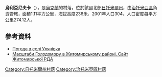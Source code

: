 {{coord|50|15|32|N|28|21|39|E|scale:30000|display=title}}

'''烏利亞尼夫卡'''（{{lang-uk|Улянівка}}），是[[烏克蘭|烏克蘭]]的村落，位於該國北部[[日托米爾州|日托米爾州]]，由[[治托米亞區|治托米亞區]]負責管轄，面積1.11平方公里，海拔高度236米，2001年人口304，人口密度每平方公里274.12人。

==參考資料==
* [http://weather.in.ua/ua/zhitomirskaja/26873 Погода в селі Улянівка] {{Wayback|url=http://weather.in.ua/ua/zhitomirskaja/26873 |date=20200805014910 }}
* [https://web.archive.org/web/20110915195159/http://www.zhytomyr-rda.gov.ua/Rozdil_3/Golodomor_1932_1933_rokiv/Golodomor_u_regioni/Masshtabi_Golodomoru_u_regioni__CHorni_doshki__Postrazhdali_sela_ Масштаби Голодомору в Житомирському районі. Сайт Житомирської РДА]

{{DEFAULTSORT:Улянівка}}
[[Category:日托米爾州村落|Category:日托米爾州村落]]
[[Category:治托米亞區村落|Category:治托米亞區村落]]


{{Zhytomyr-geo-stub}}